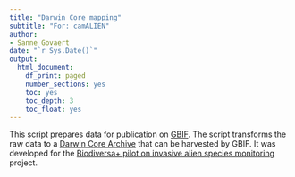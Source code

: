 ```yaml
---
title: "Darwin Core mapping"
subtitle: "For: camALIEN"
author:
- Sanne Govaert
date: "`r Sys.Date()`"
output:
  html_document:
    df_print: paged
    number_sections: yes
    toc: yes
    toc_depth: 3
    toc_float: yes
---
```


This script prepares data for publication on [GBIF](https://www.gbif.org/). The script transforms the raw data to a [Darwin Core Archive](https://www.gbif.org/darwin-core) that can be harvested by GBIF. It was developed for the [Biodiversa+ pilot on invasive alien species monitoring](https://www.biodiversa.eu/2024/02/02/pilot-on-invasive-alien-species-monitoring-first-year-report/) project.

